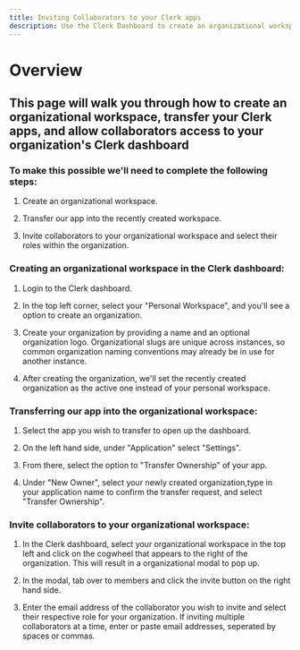 ```yaml
---
title: Inviting Collaborators to your Clerk apps
description: Use the Clerk Dashboard to create an organizational workspace, transfer your apps, and invite collaborators.
---
```


# Overview

## This page will walk you through how to create an organizational workspace, transfer your Clerk apps, and allow collaborators access to your organization's Clerk dashboard

### To make this possible we'll need to complete the following steps:

1. Create an organizational workspace.

1. Transfer our app into the recently created workspace.

1. Invite collaborators to your organizational workspace and select their roles within the organization.

### Creating an organizational workspace in the Clerk dashboard:

1. Login to the Clerk dashboard.

1. In the top left corner, select your "Personal Workspace", and you'll see a option to create an organization.

1. Create your organization by providing a name and an optional organization logo. Organizational slugs are unique across instances, so common organization naming conventions may already be in use for another instance.

1. After creating the organization, we'll set the recently created organization as the active one instead of your personal workspace.

### Transferring our app into the organizational workspace:

1. Select the app you wish to transfer to open up the dashboard.

1. On the left hand side, under "Application" select "Settings".

1. From there, select the option to "Transfer Ownership" of your app.

1. Under "New Owner", select your newly created organization,type in your application name to confirm the transfer request, and select "Transfer Ownership".

### Invite collaborators to your organizational workspace:

1. In the Clerk dashboard, select your organizational workspace in the top left and click on the cogwheel that appears to the right of the organization. This will result in a organizational modal to pop up.

1. In the modal, tab over to members and click the invite button on the right hand side.

1. Enter the email address of the collaborator you wish to invite and select their respective role for your organization. If inviting multiple collaborators at a time, enter or paste email addresses, seperated by spaces or commas.
